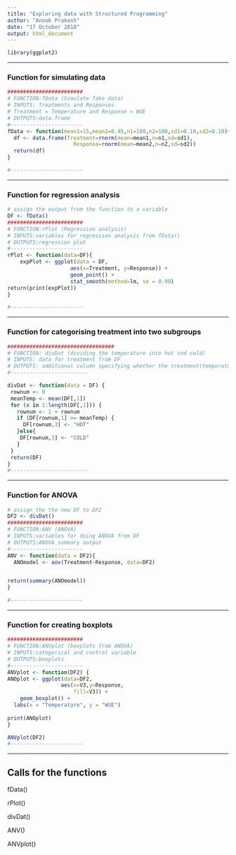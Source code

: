 ```yaml
---
title: "Exploring data with Structured Programming"
author: "Anoob Prakash"
date: "17 October 2018"
output: html_document
---
```


```r
library(ggplot2)

```

***
### Function for simulating data

```r
########################
# FUNCTION:fData (Simulate fake data)
# INPUTS: Treatments and Responses
# Treatment = Temperature and Response = WUE
# OUTPUTS:data.frame
#-----------------------
fData <- function(mean1=15,mean2=0.45,n1=100,n2=100,sd1=0.10,sd2=0.10){
  df <- data.frame(Treatment=rnorm(mean=mean1,n=n1,sd=sd1),
                     Response=rnorm(mean=mean2,n=n2,sd=sd2))
  return(df)
}

#-----------------------
```

***
### Function for regression analysis

```r
# assign the output from the function to a variable
DF <- fData()
########################
# FUNCTION:rPlot (Regression analysis)
# INPUTS:variables for regression analysis from fData()
# OUTPUTS:regression plot
#-----------------------
rPlot <- function(data=DF){
    expPlot <- ggplot(data = DF,
                    aes(x=Treatment, y=Response)) + 
                    geom_point() +
                    stat_smooth(method=lm, se = 0.99)
return(print(expPlot))
}

#-----------------------
```

***
### Function for categorising treatment into two subgroups

```r
##################################
# FUNCTION: divDat (dividing the temperature into hot snd cold)
# INPUTS: data for treatment from DF
# OUTPUTS: additional column specifying whether the treatment(temperature) is HOT or COLD 
#-------------------------

divDat <- function(data = DF) {
 rownum <- 0
 meanTemp <- mean(DF[,1])
 for (x in 1:length(DF[,1])) {
   rownum <- 1 + rownum
   if (DF[rownum,1] >= meanTemp) {
     DF[rownum,3] <- "HOT"
   }else{
    DF[rownum,3] <- "COLD"
   }
 }
 return(DF)
}
#-------------------------
```

***
### Function for ANOVA

```r
# assign the the new DF to DF2
DF2 <- divDat()
########################
# FUNCTION:ANV (ANOVA)
# INPUTS:variables for doing ANOVA from DF
# OUTPUTS:ANOVA summary output
#-----------------------
ANV <- function(data = DF2){
  ANOmodel <- aov(Treatment~Response, data=DF2)


return(summary(ANOmodel))
}

#-----------------------
```

***
### Function for creating boxplots

```r
########################
# FUNCTION:ANVplot (boxplots from ANOVA)
# INPUTS:categorical and control variable
# OUTPUTS:boxplots
#-----------------------
ANVplot <- function(DF2) {
ANOplot <- ggplot(data=DF2,
                 aes(x=V3,y=Response,
                     fill=V3)) +
    geom_boxplot() +
  labs(x = "Temperature", y = "WUE")
 
print(ANOplot)
}

ANVplot(DF2)
#-----------------------
```

***
## Calls for the functions

fData()  

rPlot()

divDat()

ANV()

ANVplot()

